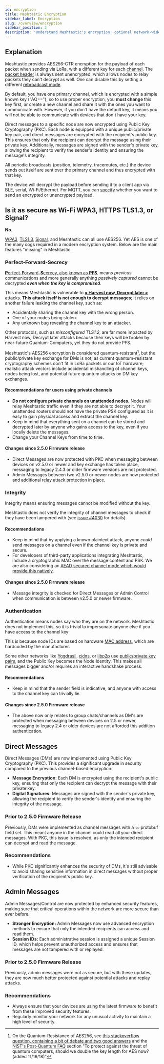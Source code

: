 ```yaml
---
id: encryption
title: Meshtastic Encryption
sidebar_label: Encryption
slug: /overview/encryption
sidebar_position: 3
description: "Understand Meshtastic's encryption: optional network-wide AES256 security for off-grid communication, ensuring confidentiality against passive eavesdropping."
---
```


## Explanation

Meshtastic provides AES256-CTR encryption for the payload of each packet when sending via LoRa, with a different key for each [channel](/docs/configuration/radio/channels/). The [packet header](/docs/overview/mesh-algo/#layer-1-unreliable-zero-hop-messaging) is always sent unencrypted, which allows nodes to relay packets they can't decrypt as well. One can disable this by setting a different [rebroadcast mode](/docs/configuration/radio/device#rebroadcast-mode).

By default, you have one primary channel, which is encrypted with a simple known key ("AQ=="), so to use proper encryption, you **must change** this key first, or create a new channel and share it with the ones you want to communicate with. However, if you don't have the default key, it means you will not be able to communicate with devices that don't have your key.

Direct messages to a specific node are now encrypted using Public Key Cryptography (PKC). Each node is equipped with a unique public/private key pair, and direct messages are encrypted with the recipient's public key. This ensures that only the recipient can decrypt the message using their private key. Additionally, messages are signed with the sender's private key, allowing the recipient to verify the sender's identity and ensuring the message's integrity.

All periodic broadcasts (position, telemetry, traceroutes, etc.) the device sends out itself are sent over the primary channel and thus encrypted with that key.

The device will decrypt the payload before sending it to a client app via BLE, serial, Wi-Fi/Ethernet. For MQTT, you can [specify](/docs/configuration/module/mqtt#encryption-enabled) whether you want to send an encrypted or unencrypted payload.

## Is it as secure as Wi-Fi WPA3, HTTPS TLS1.3, or Signal?

**No**.

[WPA3](https://en.wikipedia.org/wiki/WPA3), [TLS1.3](https://en.wikipedia.org/wiki/TLS1.3), [Signal](https://en.wikipedia.org/wiki/Signal_Protocol), and Meshtastic can all use AES256. Yet AES is one of the many cogs required in a modern encryption system. Below are the main features "missing" in Meshtastic.

### Perfect-Forward-Secrecy

[**P**erfect-**F**orward-**S**ecrecy, also known as **PFS**](https://en.wikipedia.org/wiki/Forward_secrecy), means _previous_ communications and more generally anything _passively captured_ cannot be decrypted **_even when the key is compromised_**.

This means Meshtastic is vulnerable to [**« Harvest now, Decrypt later »**](https://en.wikipedia.org/wiki/Harvest_now,_decrypt_later) attacks. **This attack itself is not enough to decrypt messages**; it relies on another failure leaking the channel key, such as:

- Accidentally sharing the channel key with the wrong person.
- One of your nodes being stolen.
- Any unknown bug revealing the channel key to an attacker.

Other protocols, such as _misconfigured TLS1.2_, are far more impacted by Harvest now, Decrypt later attacks because their keys will be broken by near-future Quantum-Computers, yet they do not provide PFS.

Meshtastic's AES256 encryption is considered quantum-resistant[^1], but the public/private key exchange for DMs is not, as current quantum-resistant cryptography schemes don't fit in LoRa packets or our IoT hardware; realistic attack vectors include accidental mishandling of channel keys, nodes being lost, and potential future quantum attacks on DM key exchanges.

[^1]: On the Quantum-Resistance of AES256, see [this stackoverflow question, containing a bit of debate and two good answers](https://crypto.stackexchange.com/q/6712) and the [NIST's Post-Quantum FAQ](https://csrc.nist.gov/projects/post-quantum-cryptography/faqs) section "To protect against the threat of quantum computers, should we double the key length for AES now? (added 11/18/18)"

#### Recommendations for users using private channels

- **Do not configure private channels on unattended nodes**. Nodes will relay Meshtastic traffic even if they are not able to decrypt it. Your unattended routers should not have the private PSK configured as it is easy to gain physical access and extract the channel key.
- Keep in mind that everything sent on a channel can be stored and decrypted later by anyone who gains access to the key, even if you locally delete the messages.
- Change your Channel Keys from time to time.

#### Changes since 2.5.0 Firmware release

- Direct Messages are now protected with PKC when messaging between devices on v2.5.0 or newer and key exchange has taken place, messaging to legacy 2.4.3 or older firmware versions are not protected.
- Admin Messages between two v2.5.0 or newer nodes are now protected and additional relay attack protection in place.

### Integrity

Integrity means ensuring messages cannot be modified without the key.

Meshtastic does not verify the integrity of channel messages to check if they have been tampered with (see [issue #4030](https://github.com/meshtastic/firmware/issues/4030) for details).

#### Recommendations

- Keep in mind that by applying a known plaintext attack, anyone _could_ send messages on a channel even if the channel key is private and secure.
- For developers of third-party applications integrating Meshtastic, include a cryptographic MAC over the message content and PSK. We are also considering an [AEAD secured channel mode which would provide this natively](https://github.com/meshtastic/firmware/issues/4030).

#### Changes since 2.5.0 Firmware release

- Message integrity is checked for Direct Messages or Admin Control when communication is between v2.5.0 or newer firmware.

### Authentication

Authentication means nodes say who they are on the network. Meshtastic does not implement this, so it is trivial to impersonate anyone else if you have access to the channel key

This is because node IDs are based on hardware [MAC address](https://en.wikipedia.org/wiki/MAC_address), which are hardcoded by the manufacturer.

Some other networks like [Yggdrasil](https://yggdrasil-network.github.io/), [cjdns](https://github.com/cjdelisle/cjdns), or [libp2p](https://libp2p.io/) use [public/private key pairs](https://en.wikipedia.org/wiki/Public-key_cryptography), and the Public Key becomes the Node Identity. This makes all messages bigger and/or requires an interactive handshake process.

#### Recommendations

- Keep in mind that the sender field is indicative, and anyone with access to the channel key can trivially lie.

#### Changes since 2.5.0 Firmware release

- The above now only relates to group chats/channels as DM's are protected when messaging between devices on 2.5 or newer, messaging to legacy 2.4 or older devices are not afforded this addition authentication.

## Direct Messages

Direct Messages (DMs) are now implemented using Public Key Cryptography (PKC). This provides a significant upgrade in security compared to the previous channel-based encryption:

- **Message Encryption:** Each DM is encrypted using the recipient's public key, ensuring that only the recipient can decrypt the message with their private key.
- **Digital Signatures:** Messages are signed with the sender's private key, allowing the recipient to verify the sender's identity and ensuring the integrity of the message.

### Prior to 2.5.0 Firmware Release

Previously, DMs were implemented as channel messages with a `to` protobuf field set. This meant anyone in the channel could read all your direct messages. With PKC, this issue is resolved, as only the intended recipient can decrypt and read the message.

### Recommendations

- While PKC significantly enhances the security of DMs, it's still advisable to avoid sharing sensitive information in direct messages without proper verification of the recipient's public key.

## Admin Messages

Admin Messages/Control are now protected by enhanced security features, making sure that critical operations within the network are more secure than ever before.

- **Stronger Encryption:** Admin Messages now use advanced encryption methods to ensure that only the intended recipients can access and read them.
- **Session IDs:** Each administrative session is assigned a unique Session ID, which helps prevent unauthorized access and ensures that messages are not tampered with or replayed.

### Prior to 2.5.0 Firmware Release

Previously, admin messages were not as secure, but with these updates, they are now much better protected against potential attacks and replay attacks.

### Recommendations

- Always ensure that your devices are using the latest firmware to benefit from these improved security features.
- Regularly monitor your network for any unusual activity to maintain a high level of security.
